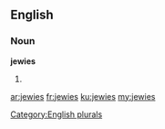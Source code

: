 ==English==

===Noun===
'''jewies'''

# {{plural of|jewie}}

[[Category:English plurals]]

[[ar:jewies]]
[[fr:jewies]]
[[ku:jewies]]
[[my:jewies]]
